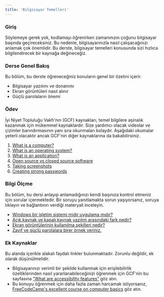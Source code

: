 ```yaml
---
title: 'Bilgisayar Temelleri'
---
```


### Giriş

Söylemeye gerek yok, kodlamayı öğrenirken zamanınızın çoğunu bilgisayar başında geçireceksiniz. Bu nedenle, bilgisayarınızla nasıl çalışacağınızı anlamak çok önemlidir. Bu derste, bilgisayar temelleri konusunda sizi hızlıca bilgilendirecek bir kaynağa değineceğiz.

### Derse Genel Bakış

Bu bölüm, bu derste öğreneceğiniz konuların genel bir özetini içerir.

- Bilgisayar yazılımı ve donanımı
- Ekran görüntüleri nasıl alınır
- Güçlü parolaların önemi

### Ödev

<div class="lesson-content__panel" markdown="1">

İyi Niyet Topluluğu Vakfı'nın (GCF) kaynakları, temel bilgilere aşinalık kazanmak için mükemmel kaynaklardır. Size yardımcı olacak videolar ve çizimler barındırmasının yanı sıra okunmaları kolaydır. Aşağıdaki okumalar yeterli olacaktır ancak GCF'nin diğer kaynaklarına da bakabilirsiniz.

1. [What is a computer?](https://edu.gcfglobal.org/en/computerbasics/what-is-a-computer/1/)
2. [What is an operating system?](https://edu.gcfglobal.org/en/computerbasics/understanding-operating-systems/1/)
3. [What is an application?](https://edu.gcfglobal.org/en/computerbasics/understanding-applications/1/)
4. [Open source vs closed source software](https://edu.gcfglobal.org/en/basic-computer-skills/open-source-vs-closed-source-software/1/)
5. [Taking screenshots](https://edu.gcfglobal.org/en/techsavvy/taking-screenshots/1/)
6. [Creating strong passwords](https://edu.gcfglobal.org/en/techsavvy/password-tips/1/)

</div>

### Bilgi Ölçme

Bu bölüm, bu dersi anlayıp anlamadığınızı kendi başınıza kontrol etmeniz için sorular içermektedir. Bir soruyu yanıtlamakta sorun yaşıyorsanız, soruya tıklayın ve bağlantının verdiği materyali inceleyin.

- [Windows bir işletim sistemi midir uygulama mıdır?](https://edu.gcfglobal.org/en/computerbasics/understanding-operating-systems/1/)
- [Açık kaynak ve kapalı kaynak yazılım arasındaki fark nedir?](https://edu.gcfglobal.org/en/basic-computer-skills/open-source-vs-closed-source-software/1/)
- [Ekran görüntülerinin kullanılma şekilleri nedir?](https://edu.gcfglobal.org/en/techsavvy/taking-screenshots/1/)
- [Zayıf ve güçlü parolalara birer örnek veriniz.](https://edu.gcfglobal.org/en/techsavvy/password-tips/1/)

### Ek Kaynaklar

Bu alanda içerikle alakalı faydalı linkler bulunmaktadır. Zorunlu değildir, ek olarak düşünülmelidir.

- Bilgisayarınızı verimli bir şekilde kullanmak için erişilebilirlik özelliklerinden nasıl yararlanabileceğinizi öğrenmek için GCF'nin bu sayfasına ["What are accessibility features"](https://edu.gcfglobal.org/en/computerbasics/using-accessibility-features/1/) göz atın.
- Bu konuyu öğrenmek için daha fazla zaman harcamak istiyorsanız, [FreeCodeCamp's excellent course on computer basics](https://youtu.be/y2kg3MOk1sY) göz atın.
